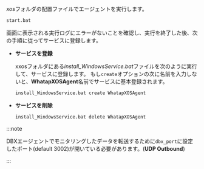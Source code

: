 *xos*フォルダの配置ファイルでエージェントを実行します。

```bash
start.bat
```

画面に表示される実行ログにエラーがないことを確認し、実行を終了した後、次の手順に従ってサービスに登録します。

* **サービスを登録**

  xxosフォルダにある*install_WindowsService.bat*ファイルを次のように実行して、サービスに登録します。 もし`create`オプションの次に名前を入力しないと、**WhatapXOSAgent**名前でサービスに基本登録されます。

  ```bash
  install_WindowsService.bat create WhatapXOSAgent
  ```

* **サービスを削除**

  ```bash
  install_WindowsService.bat delete WhatapXOSAgent
  ```

:::note

DBXエージェントでモニタリングしたデータを転送するために`dbx_port`に設定したポート(default 3002)が開いている必要があります。(**UDP Outbound**)

:::